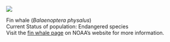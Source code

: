 ![](images/whales/Finwhale_scaled.png)

Fin whale (*Balaenoptera physalus*)\
Current Status of population: Endangered species\
Visit the [fin whale page](https://www.fisheries.noaa.gov/species/fin-whale) on NOAA's website for more information.
